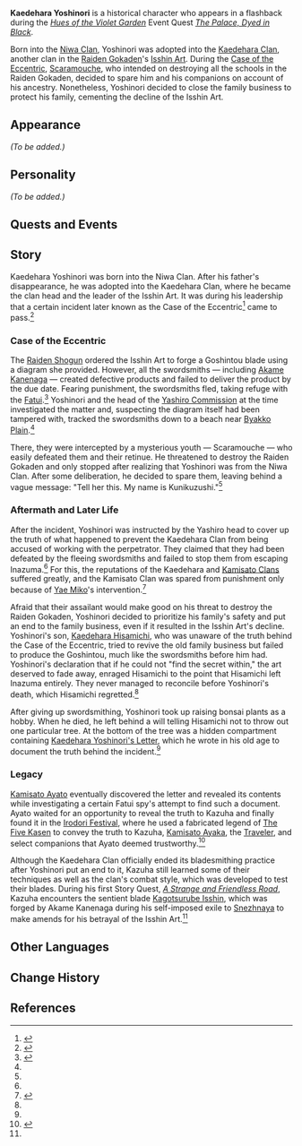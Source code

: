 {{Meta
<!-- Remove this template after adding the missing info -->
|missing_NPC_profile  = yes
}}
{{Character Infobox
|image            = NPC Kaedehara Yoshinori.png
|deceased         = Past
|type             = Mentioned
|region           = Inazuma
|affiliation      = Kaedehara Clan
|affiliation2     = Isshin Art
|ancestry         = Niwa Clan
|child            = Kaedehara Hisamichi
|childNote        = Son
|relative         = Kaedehara Kageharu
|relativeNote     = Grandson
|relative2        = Kaedehara Kazuha
|relativeNote2    = Great-grandson
|voiceEN          = [https://www.edwardamendoza.com/ Edward A. Mendoza]<ref>Twitter: [https://twitter.com/serendipeddie/status/1514715761834487808 EN VA Self Announcement]</ref>
}}
'''Kaedehara Yoshinori''' is a historical character who appears in a flashback during the ''[[Hues of the Violet Garden]]'' Event Quest ''[[The Palace, Dyed in Black (Quest)|The Palace, Dyed in Black]]''.

Born into the [[Niwa Clan]], Yoshinori was adopted into the [[Kaedehara Clan]], another clan in the [[Raiden Gokaden]]'s [[Isshin Art]]. During the [[Case of the Eccentric]], [[Scaramouche]], who intended on destroying all the schools in the Raiden Gokaden, decided to spare him and his companions on account of his ancestry. Nonetheless, Yoshinori decided to close the family business to protect his family, cementing the decline of the Isshin Art.

==Appearance==
''(To be added.)''

==Personality==
''(To be added.)''

==Quests and Events==
{{Quests and Events
|The Palace, Dyed in Black = flashback
}}

==Story==
Kaedehara Yoshinori was born into the Niwa Clan. After his father's disappearance, he was adopted into the Kaedehara Clan, where he became the clan head and the leader of the Isshin Art. It was during his leadership that a certain incident later known as the Case of the Eccentric<ref>{{Ref/Weapon|Kagotsurube Isshin}}</ref> came to pass.<ref name="Palace">{{Ref/Quest|The Palace, Dyed in Black (Quest)}}</ref>

===Case of the Eccentric===
The [[Raiden Shogun]] ordered the Isshin Art to forge a Goshintou blade using a diagram she provided. However, all the swordsmiths &mdash; including [[Akame Kanenaga]] &mdash; created defective products and failed to deliver the product by the due date. Fearing punishment, the swordsmiths fled, taking refuge with the [[Fatui]].<ref name="Ere">{{Ref/Quest|Ere the End, a Glance Back}}</ref> Yoshinori and the head of the [[Yashiro Commission]] at the time investigated the matter and, suspecting the diagram itself had been tampered with, tracked the swordsmiths down to a beach near [[Byakko Plain]].<ref name="Palace" />

There, they were intercepted by a mysterious youth &mdash; Scaramouche &mdash; who easily defeated them and their retinue. He threatened to destroy the Raiden Gokaden and only stopped after realizing that Yoshinori was from the Niwa Clan. After some deliberation, he decided to spare them, leaving behind a vague message: "Tell her this. My name is Kunikuzushi."<ref name="Palace" />

===Aftermath and Later Life===
After the incident, Yoshinori was instructed by the Yashiro head to cover up the truth of what happened to prevent the Kaedehara Clan from being accused of working with the perpetrator. They claimed that they had been defeated by the fleeing swordsmiths and failed to stop them from escaping Inazuma.<ref name="Palace" /> For this, the reputations of the Kaedehara and [[Kamisato Clan]]s suffered greatly, and the Kamisato Clan was spared from punishment only because of [[Yae Miko]]'s intervention.<ref>{{Ref/CS|Yae Miko|5}}</ref>

Afraid that their assailant would make good on his threat to destroy the Raiden Gokaden, Yoshinori decided to prioritize his family's safety and put an end to the family business, even if it resulted in the Isshin Art's decline. Yoshinori's son, [[Kaedehara Hisamichi]], who was unaware of the truth behind the Case of the Eccentric, tried to revive the old family business but failed to produce the Goshintou, much like the swordsmiths before him had. Yoshinori's declaration that if he could not "find the secret within," the art deserved to fade away, enraged Hisamichi to the point that Hisamichi left Inazuma entirely. They never managed to reconcile before Yoshinori's death, which Hisamichi regretted.<ref name="Palace" />

After giving up swordsmithing, Yoshinori took up raising bonsai plants as a hobby. When he died, he left behind a will telling Hisamichi not to throw out one particular tree. At the bottom of the tree was a hidden compartment containing [[Kaedehara Yoshinori's Letter]], which he wrote in his old age to document the truth behind the incident.<ref name="Palace" />

===Legacy===
[[Kamisato Ayato]] eventually discovered the letter and revealed its contents while investigating a certain Fatui spy's attempt to find such a document. Ayato waited for an opportunity to reveal the truth to Kazuha and finally found it in the [[Irodori Festival]], where he used a fabricated legend of [[The Five Kasen]] to convey the truth to Kazuha, [[Kamisato Ayaka]], the [[Traveler]], and select companions that Ayato deemed trustworthy.<ref>{{Ref/Quest|The Five Colors' True Form}}</ref>

Although the Kaedehara Clan officially ended its bladesmithing practice after Yoshinori put an end to it, Kazuha still learned some of their techniques as well as the clan's combat style, which was developed to test their blades. During his first Story Quest, ''[[A Strange and Friendless Road]]'', Kazuha encounters the sentient blade [[Kagotsurube Isshin]], which was forged by Akame Kanenaga during his self-imposed exile to [[Snezhnaya]] to make amends for his betrayal of the Isshin Art.<ref name="Ere" />

==Other Languages==
{{Other Languages
|default_hidden = 1
|en      = Kaedehara Yoshinori
|zhs     = 枫原义庆
|zhs_rm  = Fēngyuán Yìqìng
|zht     = 楓原義慶
|zht_rm  = Fēngyuán Yìqìng
|ja      = 楓原義慶
|ja_rm   = Kaedehara Yoshinori
|ko      = 카에데하라 요시노리
|ko_rm   = Kaedehara Yosinori
|es      = Kaedehara Yoshinori
|fr      = Kaedehara Yoshinori
|ru      = Каэдэхара Ёсинори
|th      = Kaedehara Yoshinori
|vi      = Kaedehara Yoshinori
|de      = Kaedehara Yoshinori
|id      = Kaedehara Yoshinori
|pt      = Kaedehara Yoshinori
|tr      = Kaedehara Yoshinori
|it      = Kaedehara Yoshinori
}}

==Change History==
{{Change History|introduced=2.6}}

==References==
{{Reflist}}